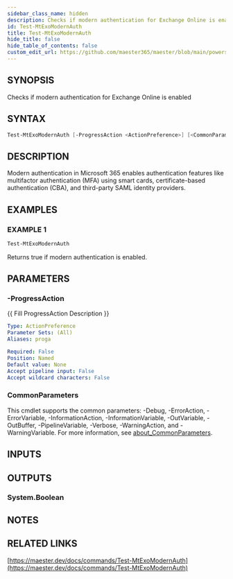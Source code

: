 ```yaml
---
sidebar_class_name: hidden
description: Checks if modern authentication for Exchange Online is enabled
id: Test-MtExoModernAuth
title: Test-MtExoModernAuth
hide_title: false
hide_table_of_contents: false
custom_edit_url: https://github.com/maester365/maester/blob/main/powershell/public/Test-MtExoModernAuth.ps1
---
```


## SYNOPSIS

Checks if modern authentication for Exchange Online is enabled

## SYNTAX

```powershell
Test-MtExoModernAuth [-ProgressAction <ActionPreference>] [<CommonParameters>]
```

## DESCRIPTION

Modern authentication in Microsoft 365 enables authentication features like multifactor
authentication (MFA) using smart cards, certificate-based authentication (CBA), and
third-party SAML identity providers.

## EXAMPLES

### EXAMPLE 1

```powershell
Test-MtExoModernAuth
```

Returns true if modern authentication is enabled.

## PARAMETERS

### -ProgressAction

\{\{ Fill ProgressAction Description \}\}

```yaml
Type: ActionPreference
Parameter Sets: (All)
Aliases: proga

Required: False
Position: Named
Default value: None
Accept pipeline input: False
Accept wildcard characters: False
```

### CommonParameters

This cmdlet supports the common parameters: -Debug, -ErrorAction, -ErrorVariable, -InformationAction, -InformationVariable, -OutVariable, -OutBuffer, -PipelineVariable, -Verbose, -WarningAction, and -WarningVariable. For more information, see [about_CommonParameters](http://go.microsoft.com/fwlink/?LinkID=113216).

## INPUTS

## OUTPUTS

### System.Boolean

## NOTES

## RELATED LINKS

[https://maester.dev/docs/commands/Test-MtExoModernAuth](https://maester.dev/docs/commands/Test-MtExoModernAuth)
